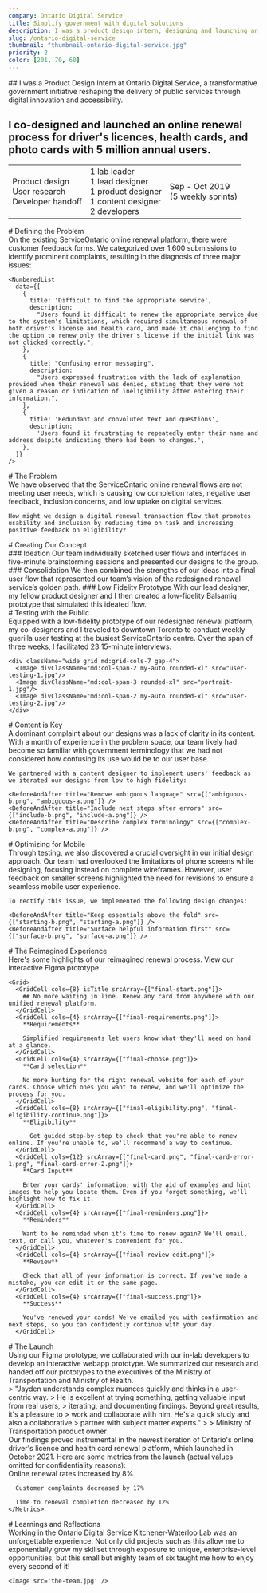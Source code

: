 ```yaml
---
company: Ontario Digital Service
title: Simplify government with digital solutions
description: I was a product design intern, designing and launching an online renewal process for driver's licences and health cards with 5 million annual users.
slug: /ontario-digital-service
thumbnail: "thumbnail-ontario-digital-service.jpg"
priority: 2
color: [201, 70, 60]
---
```


<Intro>
  ## I was a Product Design Intern at <AutoLink light to="https://www.ontario.ca/page/ontario-digital-service">Ontario Digital Service</AutoLink>, a transformative government initiative reshaping the delivery of public services through digital innovation and accessibility.

  ## I co-designed and launched an online renewal process for driver's licences, health cards, and photo cards with 5 million annual users.

  <Table>
    <td>
      Product design<br />
      User research<br/>
      Developer handoff
    </td>
    <td>
      1 lab leader<br/>
      1 lead designer<br/>
      1 product designer<br/>
      1 content designer<br/>
      2 developers
    </td>
    <td>
      Sep - Oct 2019<br />
      (5 weekly sprints)
    </td>
  </Table>
</Intro>

<section>
  # Defining the Problem

  <section>
    On the existing ServiceOntario online renewal platform, there were customer feedback forms. We categorized over 1,600 submissions to identify prominent complaints, resulting in the diagnosis of three major issues:

    <NumberedList
      data={[
        {
          title: 'Difficult to find the appropriate service',
          description:
            "Users found it difficult to renew the appropriate service due to the system's limitations, which required simultaneous renewal of both driver's license and health card, and made it challenging to find the option to renew only the driver's license if the initial link was not clicked correctly.",
        },
        {
          title: "Confusing error messaging",
          description:
            "Users expressed frustration with the lack of explanation provided when their renewal was denied, stating that they were not given a reason or indication of ineligibility after entering their  information.",
        },
        {
          title: 'Redundant and convoluted text and questions',
          description:
            'Users found it frustrating to repeatedly enter their name and address despite indicating there had been no changes.',
        },
      ]}
    />
  </section>
</section>

<section>
  # The Problem

  <section>
    We have observed that the ServiceOntario online renewal flows are not meeting user needs, which is causing low completion rates, negative user feedback, inclusion concerns, and low uptake on digital services.

    How might we design a digital renewal transaction flow that promotes usability and inclusion by reducing time on task and increasing positive feedback on eligibility?
  </section>
</section>

<section>
  # Creating Our Concept

  <section>
    <SideBySide src="process-ideation.png" maxWidth={1440}>
      ### Ideation
      Our team individually sketched user flows and interfaces in five-minute brainstorming sessions and presented our designs to the group.
    </SideBySide>
    <SideBySide src="process-consolidate.jpg" mediaOnRight maxWidth={1440}>
      ### Consolidation
      We then combined the strengths of our ideas into a final user flow that represented our team’s vision of the redesigned renewal service’s golden path.
    </SideBySide>
    <SideBySide src="process-lowfi.png" maxWidth={1440}>
      ### Low Fidelity Prototype
      With our lead designer, my fellow product designer and I then created a low-fidelity Balsamiq prototype that simulated this ideated flow.
    </SideBySide>
  </section>
</section>

<section>
  # Testing with the Public

  <section>
    Equipped with a low-fidelity prototype of our redesigned renewal platform, my co-designers and I traveled to downtown Toronto to conduct weekly guerilla user testing at the busiest ServiceOntario centre. Over the span of three weeks, I facilitated 23 15-minute interviews.

    <div className="wide grid md:grid-cols-7 gap-4">
      <Image divClassName="md:col-span-2 my-auto rounded-xl" src="user-testing-1.jpg"/>
      <Image divClassName="md:col-span-3 rounded-xl" src="portrait-1.jpg"/>
      <Image divClassName="md:col-span-2 my-auto rounded-xl" src="user-testing-2.jpg"/>
    </div>
  </section>
</section>

<section>
  # Content is Key

  <section>
    A dominant complaint about our designs was a lack of clarity in its content. With a month of experience in the problem space, our team likely had become so familiar with government terminology that we had not considered how confusing its use would be to our user base.

    We partnered with a content designer to implement users' feedback as we iterated our designs from low to high fidelity:

    <BeforeAndAfter title="Remove ambiguous language" src={["ambiguous-b.png", "ambiguous-a.png"]} />
    <BeforeAndAfter title="Include next steps after errors" src={["include-b.png", "include-a.png"]} />
    <BeforeAndAfter title="Describe complex terminology" src={["complex-b.png", "complex-a.png"]} />
  </section>
</section>

<section>
  # Optimizing for Mobile

  <section>
    Through testing, we also discovered a crucial oversight in our initial design approach. Our team had overlooked the limitations of phone screens while designing, focusing instead on complete wireframes. However, user feedback on smaller screens highlighted the need for revisions to ensure a seamless mobile user experience.

    To rectify this issue, we implemented the following design changes:

    <BeforeAndAfter title="Keep essentials above the fold" src={["starting-b.png", "starting-a.png"]} />
    <BeforeAndAfter title="Surface helpful information first" src={["surface-b.png", "surface-a.png"]} />
  </section>
</section>

<section>
  # The Reimagined Experience

  <section>
    Here's some highlights of our reimagined renewal process. <AutoLink to="https://www.figma.com/proto/1Ow2TgwYiF9wWjoaaHUmXr/ServiceOntario-Renewals?chrome=DOCUMENTATION&embed_host=share&kind=&node-id=309-7205&scaling=scale-down&viewport=254%2C147%2C0.015625">View our interactive Figma prototype.</AutoLink>

    <Grid>
      <GridCell cols={8} isTitle srcArray={["final-start.png"]}>
        ## No more waiting in line. Renew any card from anywhere with our unified renewal platform.
      </GridCell>
      <GridCell cols={4} srcArray={["final-requirements.png"]}>
        **Requirements**

        Simplified requirements let users know what they'll need on hand at a glance.
      </GridCell>
      <GridCell cols={4} srcArray={["final-choose.png"]}>
        **Card selection**

        No more hunting for the right renewal website for each of your cards. Choose which ones you want to renew, and we'll optimize the process for you.
      </GridCell>
      <GridCell cols={8} srcArray={["final-eligibility.png", "final-eligibility-continue.png"]}>
        **Eligibility**

          Get guided step-by-step to check that you're able to renew online. If you're unable to, we'll recommend a way to continue.
      </GridCell>
      <GridCell cols={12} srcArray={["final-card.png", "final-card-error-1.png", "final-card-error-2.png"]}>
        **Card Input**

        Enter your cards' information, with the aid of examples and hint images to help you locate them. Even if you forget something, we'll highlight how to fix it.
      </GridCell>
      <GridCell cols={4} srcArray={["final-reminders.png"]}>
        **Reminders**

        Want to be reminded when it's time to renew again? We'll email, text, or call you, whatever's convenient for you.
      </GridCell>
      <GridCell cols={4} srcArray={["final-review-edit.png"]}>
        **Review**

        Check that all of your information is correct. If you've made a mistake, you can edit it on the same page.
      </GridCell>
      <GridCell cols={4} srcArray={["final-success.png"]}>
        **Success**

        You've renewed your cards! We've emailed you with confirmation and next steps, so you can confidently continue with your day.
      </GridCell>
  </Grid>
  </section>
</section>

<section>
  # The Launch

  <section>
    Using our Figma prototype, we collaborated with our in-lab developers to develop <AutoLink to="https://sorenewals.firebaseapp.com/">an interactive webapp prototype</AutoLink>. We summarized our research and handed off our prototypes to the executives of the Ministry of Transportation and Ministry of Health.
  </section>

  <section>
    > "Jayden understands complex nuances quickly and thinks in a user-centric way.
    > He is excellent at trying something, getting valuable input from real users,
    > iterating, and documenting findings. Beyond great results, it's a pleasure to
    > work and collaborate with him. He's a quick study and also a collaborative
    > partner with subject matter experts."
    >
    > Ministry of Transportation product owner
  </section>

  <section>
    Our findings proved instrumental in <AutoLink to="https://www.ontario.ca/page/renew-drivers-licence">the newest iteration of Ontario's online driver's licence and health card renewal platform</AutoLink>, which launched in October 2021. Here are some metrics from the launch (actual values omitted for confidentiality reasons):
  </section>

  <section>
    <Metrics disclaimer>
      Online renewal rates increased by 8%
      
      Customer complaints decreased by 17%

      Time to renewal completion decreased by 12%
    </Metrics>
  </section>
</section>

<section>
  # Learnings and Reflections

  <section>
    <NumberedList
      data={[
        {
          title: 'Talk to users directly',
          description:
            "No matter how confident I felt in my assumptions about the problem space, that's all they were - assumptions. This project reinforced my belief in the importance of user feedback to ensure that our prototype met real-world expectations and needs.",
        },
        {
          title: 'Be comfortable with being uncomfortable',
          description:
            'Despite my extroversion, I remember how uncomfortable I was during our first guerilla user testing session. However, once I approached that first stranger and successfully conducted an interview, I recognized the situation as an opportunity to learn. While it will be frightening, I hope to approach future situations with a similar eagerness to explore.',
        },
        {
          title: 'Challenge my capabilities',
          description:
            'When our team was told that we had a week to create a prototype with Balsamiq, an application that I had never used before, I knew that I was up for a challenge. After experiencing rapid growth in my skillset as a result of this short time frame, I have recognized that learning thrives in difficulty.',
        },
      ]}
    />
  </section>

  <section>
    Working in the Ontario Digital Service Kitchener-Waterloo Lab was an unforgettable experience. Not only did projects such as this allow me to exponentially grow my skillset through exposure to unique, enterprise-level opportunities, but this small but mighty team of six taught me how to enjoy every second of it!

    <Image src='the-team.jpg' />
  </section>
</section>


